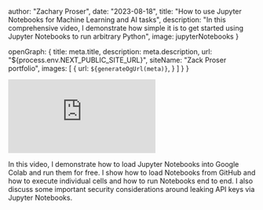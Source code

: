 


  author: "Zachary Proser",
  date: "2023-08-18",
  title: "How to use Jupyter Notebooks for Machine Learning and AI tasks",
  description: "In this comprehensive video, I demonstrate how simple it is to get started using Jupyter Notebooks to run arbitrary Python",
  image: jupyterNotebooks 
}

  openGraph: {
    title: meta.title,
    description: meta.description,
    url: "${process.env.NEXT_PUBLIC_SITE_URL}", 
    siteName: "Zack Proser portfolio",
    images: [
      {
        url: `${generateOgUrl(meta)}`,
      }
    ]
  }
}


<iframe 
  class="youtube-video"
  src="https://www.youtube.com/embed/1Z8T36sZ9WI" 
  title="" 
  frameborder="0" 
  allow="fullscreen;">
 </iframe>

In this video, I demonstrate how to load Jupyter Notebooks into Google Colab and run them for free. I show how to load Notebooks from GitHub and how to execute individual cells and how to run 
Notebooks end to end. I also discuss some important security considerations around leaking API keys via Jupyter Notebooks.
